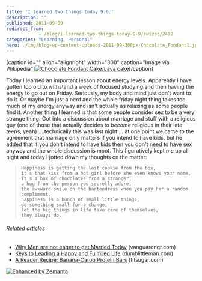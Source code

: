 ```yaml
---
title: 'I learned two things today 9.9.'
description: ""
published: 2011-09-09
redirect_from: 
            - /blog/i-learned-two-things-today-9-9/swizec/2402
categories: "Learning, Personal"
hero: ./img/blog-wp-content-uploads-2011-09-300px-Chocolate_Fondant1.jpg
---
```


\[caption id="" align="alignright" width="300" caption="Image via Wikipedia"][![Chocolate Fondant Cake/Lava cake](./img/blog-wp-content-uploads-2011-09-300px-Chocolate_Fondant1.jpg "Chocolate Fondant Cake/Lava cake")](http://commons.wikipedia.org/wiki/File:Chocolate_Fondant.jpg)\[/caption]

Today I learned an important lesson about energy levels. Apparently I have gotten too old to withstand a week of focused studying and then having the energy to go out on Friday. Seriously, my body and mind just don't want to do it. Or maybe I'm just a nerd and the whole friday night thing takes too much of my energy anyway and isn't actually as relaxing as some people find it. Another thing I learned is that some people consider sex to be a very strange thing. Got into a discussion about marriage and stuff with a religious guy (one of those that actually decides to _become_ religious in their late teens, yeah) ... technically this was last night ... at one point we came to the agreement that marriage only matters if you intend to have kids, but he added that if you don't intend to have kids then you don't need to have sex anyway and the whole discussion is moot. This figuratively kept me up all night and today I jotted down my thoughts on the matter:

> ```undefined
> Happiness is getting the last cookie from the box,
> it's that kiss from a hot girl before she even knows your name,
> it's a box of chocolates from a stranger,
> a hug from the person you secretly adore,
> the awkward smile on the bartendress when you pay her a random compliment,
> happiness is a bunch of small little things,
> do something small for a change,
> let the big things in life take care of themselves,
> they always do.
> ```

###### Related articles

-   [Why Men are not eager to get Married Today](http://www.vanguardngr.com/2011/09/why-men-are-not-eager-to-get-married-today/) (vanguardngr.com)
-   [Keys to Leading a Happy and Fullfilled Life](http://www.dumblittleman.com/2011/09/keys-to-leading-happy-and-fullfilled.html) (dumblittleman.com)
-   [A Reader Recipe: Banana-Carob Protein Bars](http://www.fitsugar.com/Banana-Carob-Protein-Bar-Recipe-18559665) (fitsugar.com)

[![Enhanced by Zemanta](http://img.zemanta.com/zemified_e.png?x-id=006d3483-1e9d-4e2e-b30a-5772c4b0a551)](http://www.zemanta.com/ "Enhanced by Zemanta")
